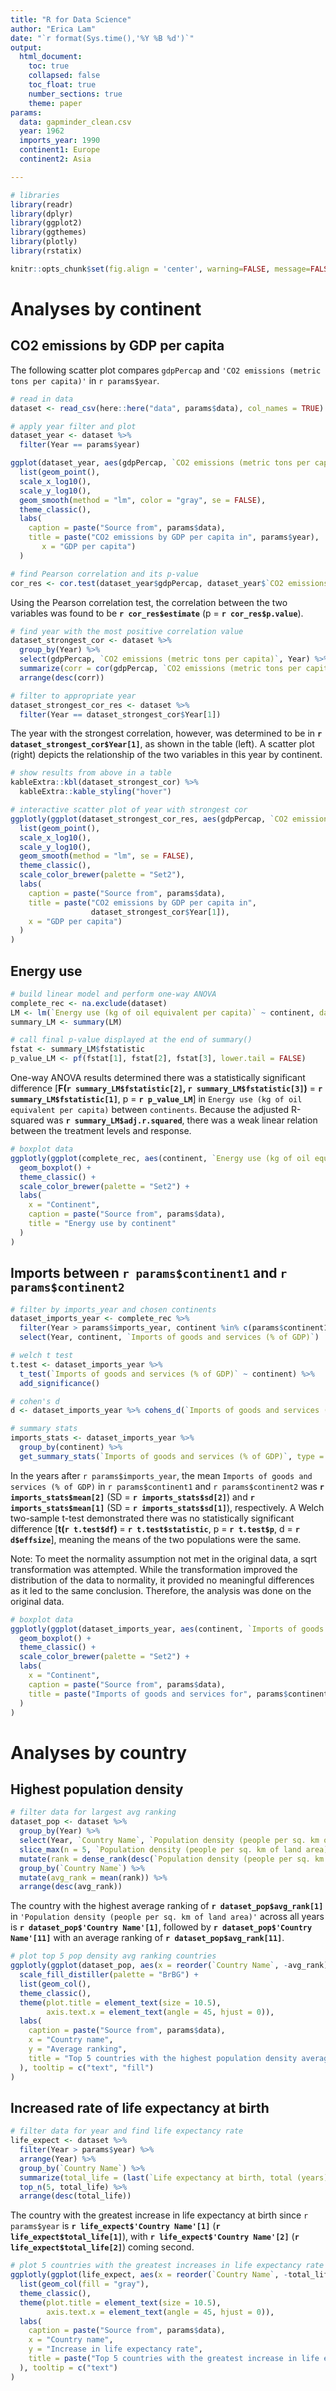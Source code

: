 ---
title: "R for Data Science"
author: "Erica Lam"
date: "`r format(Sys.time(),'%Y %B %d')`"
output: 
  html_document:
    toc: true
    collapsed: false
    toc_float: true
    number_sections: true
    theme: paper
params:
  data: gapminder_clean.csv
  year: 1962
  imports_year: 1990
  continent1: Europe
  continent2: Asia

---

```{r setup, include = FALSE}
# libraries 
library(readr)
library(dplyr)
library(ggplot2)
library(ggthemes)
library(plotly)
library(rstatix)

knitr::opts_chunk$set(fig.align = 'center', warning=FALSE, message=FALSE, echo=FALSE)

```

# Analyses by continent

## CO2 emissions by GDP per capita 
The following scatter plot compares `gdpPercap` and `'CO2 emissions (metric tons per capita)'` in `r params$year`. 

```{r scatter_and_cor}
# read in data
dataset <- read_csv(here::here("data", params$data), col_names = TRUE)

# apply year filter and plot
dataset_year <- dataset %>%
  filter(Year == params$year) 

ggplot(dataset_year, aes(gdpPercap, `CO2 emissions (metric tons per capita)`)) + 
  list(geom_point(),
  scale_x_log10(),
  scale_y_log10(),
  geom_smooth(method = "lm", color = "gray", se = FALSE),
  theme_classic(), 
  labs(
    caption = paste("Source from", params$data),
    title = paste("CO2 emissions by GDP per capita in", params$year),
       x = "GDP per capita")
  )

# find Pearson correlation and its p-value
cor_res <- cor.test(dataset_year$gdpPercap, dataset_year$`CO2 emissions (metric tons per capita)`, method = "pearson")
```

Using the Pearson correlation test, the correlation between the two variables was found to be <strong>`r cor_res$estimate`</strong> (p = <strong>`r cor_res$p.value`</strong>). 

```{r strongest_cor}
# find year with the most positive correlation value
dataset_strongest_cor <- dataset %>%
  group_by(Year) %>%
  select(gdpPercap, `CO2 emissions (metric tons per capita)`, Year) %>%
  summarize(corr = cor(gdpPercap, `CO2 emissions (metric tons per capita)`, use = "complete.obs")) %>%
  arrange(desc(corr))

# filter to appropriate year
dataset_strongest_cor_res <- dataset %>%
  filter(Year == dataset_strongest_cor$Year[1])
```

The year with the strongest correlation, however, was determined to be in <strong>`r dataset_strongest_cor$Year[1]`</strong>, as shown in the table (left). A scatter plot (right) depicts the relationship of the two variables in this year by continent.

<div class = "row">
<div class = "col-md-2">
```{r strongest_cor_table}
# show results from above in a table
kableExtra::kbl(dataset_strongest_cor) %>% 
  kableExtra::kable_styling("hover") 
```
</div>

<div class = "col-md-6">
```{r strongest_cor_plot}
# interactive scatter plot of year with strongest cor
ggplotly(ggplot(dataset_strongest_cor_res, aes(gdpPercap, `CO2 emissions (metric tons per capita)`, size = pop, color = continent)) + 
  list(geom_point(),
  scale_x_log10(),
  scale_y_log10(),
  geom_smooth(method = "lm", se = FALSE),
  theme_classic(), 
  scale_color_brewer(palette = "Set2"),
  labs(
    caption = paste("Source from", params$data), 
    title = paste("CO2 emissions by GDP per capita in",
                  dataset_strongest_cor$Year[1]),
    x = "GDP per capita") 
  )
)
```
</div>
</div>

## Energy use

```{r energy_continent_model}
# build linear model and perform one-way ANOVA
complete_rec <- na.exclude(dataset)
LM <- lm(`Energy use (kg of oil equivalent per capita)` ~ continent, data = complete_rec)
summary_LM <- summary(LM)

# call final p-value displayed at the end of summary()
fstat <- summary_LM$fstatistic
p_value_LM <- pf(fstat[1], fstat[2], fstat[3], lower.tail = FALSE)
```

One-way ANOVA results determined there was a statistically significant difference [<strong>F(`r summary_LM$fstatistic[2]`, `r summary_LM$fstatistic[3]`)</strong> = <strong>`r summary_LM$fstatistic[1]`</strong>, p = <strong>`r p_value_LM`</strong>] in `Energy use (kg of oil equivalent per capita)` between `continents`. Because the adjusted R-squared was <strong>`r summary_LM$adj.r.squared`</strong>, there was a weak linear relation between the treatment levels and response.

```{r energy_continent_plot}
# boxplot data
ggplotly(ggplot(complete_rec, aes(continent, `Energy use (kg of oil equivalent per capita)`, color = continent)) +
  geom_boxplot() +
  theme_classic() +
  scale_color_brewer(palette = "Set2") +
  labs(
    x = "Continent",
    caption = paste("Source from", params$data),
    title = "Energy use by continent"
  ) 
)
```

## Imports between `r params$continent1` and `r params$continent2`

```{r imports_res}
# filter by imports_year and chosen continents
dataset_imports_year <- complete_rec %>%
  filter(Year > params$imports_year, continent %in% c(params$continent1, params$continent2)) %>%
  select(Year, continent, `Imports of goods and services (% of GDP)`)

# welch t test
t.test <- dataset_imports_year %>% 
  t_test(`Imports of goods and services (% of GDP)` ~ continent) %>%
  add_significance()

# cohen's d
d <- dataset_imports_year %>% cohens_d(`Imports of goods and services (% of GDP)` ~ continent, var.equal = FALSE)

# summary stats
imports_stats <- dataset_imports_year %>%
  group_by(continent) %>%
  get_summary_stats(`Imports of goods and services (% of GDP)`, type = "mean_sd")

```

In the years after `r params$imports_year`, the mean ``Imports of goods and services (% of GDP)`` in `r params$continent1` and `r params$continent2` was <strong>`r imports_stats$mean[2]`</strong> (SD = <strong>`r imports_stats$sd[2]`</strong>) and <strong>`r imports_stats$mean[1]`</strong> (SD = <strong>`r imports_stats$sd[1]`</strong>), respectively. A Welch two-sample t-test demonstrated there was no statistically significant difference [<strong>t(`r t.test$df`)</strong> = <strong>`r t.test$statistic`</strong>, p = <strong>`r t.test$p`</strong>, d = <strong>`r d$effsize`</strong>], meaning the means of the two populations were the same.

Note: To meet the normality assumption not met in the original data, a sqrt transformation was attempted. While the transformation improved the distribution of the data to normality, it provided no meaningful differences as it led to the same conclusion. Therefore, the analysis was done on the original data.

```{r imports_plot}
# boxplot data
ggplotly(ggplot(dataset_imports_year, aes(continent, `Imports of goods and services (% of GDP)`, color = continent)) +
  geom_boxplot() +
  theme_classic() +
  scale_color_brewer(palette = "Set2") +
  labs(
    x = "Continent",
    caption = paste("Source from", params$data),
    title = paste("Imports of goods and services for", params$continent1, "and", params$continent2)
  )
)
```

# Analyses by country

## Highest population density

```{r highest_pop_density_res}
# filter data for largest avg ranking
dataset_pop <- dataset %>% 
  group_by(Year) %>% 
  select(Year, `Country Name`, `Population density (people per sq. km of land area)`) %>% 
  slice_max(n = 5, `Population density (people per sq. km of land area)`) %>%
  mutate(rank = dense_rank(desc(`Population density (people per sq. km of land area)`))) %>%
  group_by(`Country Name`) %>%
  mutate(avg_rank = mean(rank)) %>%
  arrange(desc(avg_rank))
```

The country with the highest average ranking of <strong>`r dataset_pop$avg_rank[1]`</strong> in `'Population density (people per sq. km of land area)'` across all years is <strong>`r dataset_pop$'Country Name'[1]`</strong>, followed by <strong>`r dataset_pop$'Country Name'[11]`</strong> with an average ranking of <strong>`r dataset_pop$avg_rank[11]`</strong>.

```{r highest_pop_density_plot}
# plot top 5 pop density avg ranking countries
ggplotly(ggplot(dataset_pop, aes(x = reorder(`Country Name`, -avg_rank), y = avg_rank, fill = `Population density (people per sq. km of land area)`, text = paste("Average rank:", avg_rank,"<br>", "Year:", Year))) + 
  scale_fill_distiller(palette = "BrBG") +
  list(geom_col(),
  theme_classic(), 
  theme(plot.title = element_text(size = 10.5), 
        axis.text.x = element_text(angle = 45, hjust = 0)),
  labs(
    caption = paste("Source from", params$data),
    x = "Country name",
    y = "Average ranking",
    title = "Top 5 countries with the highest population density average ranking from 1967 to 2007") 
  ), tooltip = c("text", "fill")
)
```

## Increased rate of life expectancy at birth

```{r highest_life_expect_res}
# filter data for year and find life expectancy rate
life_expect <- dataset %>%
  filter(Year > params$year) %>%
  arrange(Year) %>%
  group_by(`Country Name`) %>%
  summarize(total_life = (last(`Life expectancy at birth, total (years)`)-first(`Life expectancy at birth, total (years)`))/(last(Year)-first(Year))) %>%
  top_n(5, total_life) %>%
  arrange(desc(total_life))

```

The country with the greatest increase in life expectancy at birth since `r params$year` is <strong>`r life_expect$'Country Name'[1]`</strong> (<strong>`r life_expect$total_life[1]`</strong>), with <strong>`r life_expect$'Country Name'[2]`</strong> (<strong>`r life_expect$total_life[2]`</strong>) coming second.

```{r highest_life_expect_plot}
# plot 5 countries with the greatest increases in life expectancy rate
ggplotly(ggplot(life_expect, aes(x = reorder(`Country Name`, -total_life), y = total_life, text = paste("Increased life expectancy rate:", total_life))) + 
  list(geom_col(fill = "gray"),
  theme_classic(), 
  theme(plot.title = element_text(size = 10.5), 
        axis.text.x = element_text(angle = 45, hjust = 0)),
  labs(
    caption = paste("Source from", params$data),
    x = "Country name",
    y = "Increase in life expectancy rate",
    title = paste("Top 5 countries with the greatest increase in life expectancy at birth since", params$year))
  ), tooltip = c("text")
)
```